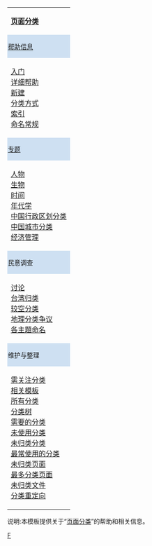 {|style="padding:0.3em; margin-left:15px; border:1px solid #A3B1BF; background:#f5faff; text-align:center; font-size:95%; line-height:1.5em;" width="120px" align="right"
|-
|'''[[Wikipedia:頁面分類|页面分类]]'''
|-
|style="padding:0.1em; font-size:0.9em; background-color:#cee0f2;"|[[Help:目录|帮助信息]]
|-
|
[[Help:页面分类入门|入门]] <br />
[[Help:分类|详细帮助]] <br />
[[Help:成立新分類|新建]] <br />
[[Wikipedia:分类方式|分类方式]] <br />
[[Wikipedia:分類索引|索引]] <br />
[[Wikipedia:命名常规 (页面分类)|命名常规]] <br />
|-
|style="padding:0.1em; font-size:0.9em; background-color:#cee0f2;"|[[WikiProject:页面分类|专题]]
|-
|
[[Wikipedia:人物分类方法|人物]] <br />
[[生物分類法|生物]] <br />
[[WikiProject:时间分类|时间]] <br />
[[WikiProject:年代学分类|年代学]] <br />
[[Wikipedia:中国现行行政区划分类引导|中国行政区划分类]]<br />
[[Wikipedia:中国城市分类|中国城市分类]] <br />
[[Wikipedia:经济管理类条目分类列表|经济管理]] <br />
|-
|style="padding:0.1em; font-size:0.9em; background-color:#cee0f2;"|民意调查
|-
|
[[Wikipedia talk:頁面分類|讨论]] <br />
[[Wikipedia:投票/台湾相关分类的归类原则|台湾归类]] <br />
[[Wikipedia:投票/創建只有一個條目的分類是否妥當|较空分类]] <br />
[[Wikipedia:中国地理分类争议|地理分类争议]] <br />
[[Wikipedia:投票/各主題作品格式的標準|各主題命名]]
|-
|style="padding:0.1em; font-size:0.9em; background-color:#cee0f2;"|维护与整理
|-
|
[[:Category:需要关注的维基百科分类|需关注分类]] <br />
[[Wikipedia:模板消息/页面分类命名空间|相关模板]] <br />
[[Special:页面分类|所有分类]] <br />
[[Special:分类树|分类树]] <br />
[[Special:需要的分类|需要的分类]] <br />
[[Special:未使用分类|未使用分类]] <br />
[[Special:未归类分类|未归类分类]] <br />
[[Special:最多链接分类|最常使用的分类]] <br />
[[Special:未归类页面|未归类页面]] <br />
[[Special:最多分类页面|最多分类页面]] <br />
[[Special:未归类文件|未归类文件]] <br />
[[:Category:已重定向的分类|分类重定向]] <br />
|}<noinclude>

;说明:本模板提供关于“[[Wikipedia:頁面分類|页面分类]]”的帮助和相关信息。
[[Category:維基百科導航模板|F{{PAGENAME}}]]

</noinclude>